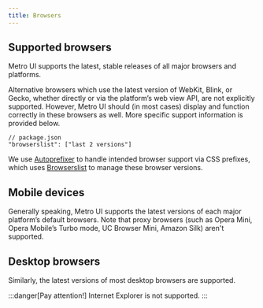 ```yaml
---
title: Browsers
---
```



<Leader content="Learn about the browsers and devices, from modern to old, that are supported by Metro UI, including known quirks and bugs for each!"/>

## Supported browsers

Metro UI supports the latest, stable releases of all major browsers and platforms.

Alternative browsers which use the latest version of WebKit, Blink, or Gecko, whether directly or via the platform’s web view API, are not explicitly supported. 
However, Metro UI should (in most cases) display and function correctly in these browsers as well. More specific support information is provided below.

```
// package.json
"browserslist": ["last 2 versions"]
```

We use [Autoprefixer](https://github.com/postcss/autoprefixer) to handle intended browser support via CSS prefixes, which uses [Browserslist](https://github.com/browserslist/browserslist) to manage these browser versions. 

## Mobile devices

Generally speaking, Metro UI supports the latest versions of each major platform’s default browsers. 
Note that proxy browsers (such as Opera Mini, Opera Mobile’s Turbo mode, UC Browser Mini, Amazon Silk) aren't supported.

## Desktop browsers

Similarly, the latest versions of most desktop browsers are supported.

:::danger[Pay attention!]
Internet Explorer is not supported.
:::